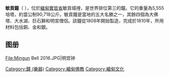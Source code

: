 '''敏貢鐘'''（{{lang-my-Mymr|မင်းကွန်းခေါင်းလောင်းတော်ကြီး}} {{IPA-my|mɪ́ɴɡʊ́ɴ kʰáʊɴláʊɴ dɔ̀ dʑí|}}），位於[[緬甸|緬甸]][[實皆省|實皆省]]敏貢城𥚃，是世界排位第三的鐘。它的重量為5,555培塔，約當公制90,718公斤。敏貢鐘是當地的五大名勝之一，其餘四個為大佛塔、大水湖、巨石獅和明宮僧侶。該鐘從1808年開始製造，完成於1810年，所用材料包括銅、金和銀。

== 图册 ==
<gallery widths="200" heights="250">
File:Mingun Bell 2016.JPG|明宫钟
</gallery>
[[Category:鐘_(樂器)|Category:鐘 (樂器)]]
[[Category:緬甸佛教|Category:緬甸佛教]]
[[Category:緬甸文化|Category:緬甸文化]]